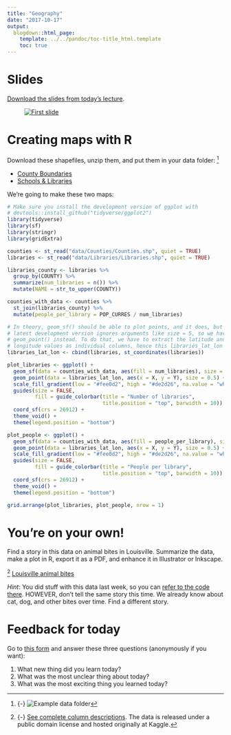 ```yaml
---
title: "Geography"
date: "2017-10-17"
output:
  blogdown::html_page:
    template: ../../pandoc/toc-title_html.template
    toc: true
---
```


# Slides

[Download the slides from today's lecture](/slides/MPA-635_2017-10-17.pdf).

<figure>
[![First slide](/images/slides/slides_2017-10-17.png)](/slides/MPA-635_2017-10-17.pdf)
</figure>


# Creating maps with R

Download these shapefiles, unzip them, and put them in your data folder: ^[{-} ![Example data folder](/images/class/data-folder-shapefiles.png)]

- [County Boundaries](https://gis.utah.gov/data/boundaries/citycountystate/)
- [Schools & Libraries](https://gis.utah.gov/data/society/schools-libraries/)

We're going to make these two maps:

```r
# Make sure you install the development version of ggplot with
# devtools::install_github("tidyverse/ggplot2")
library(tidyverse)
library(sf)
library(stringr)
library(gridExtra)

counties <- st_read("data/Counties/Counties.shp", quiet = TRUE)
libraries <- st_read("data/Libraries/Libraries.shp", quiet = TRUE)

libraries_county <- libraries %>%
  group_by(COUNTY) %>%
  summarize(num_libraries = n()) %>%
  mutate(NAME = str_to_upper(COUNTY))

counties_with_data <- counties %>%
  st_join(libraries_county) %>%
  mutate(people_per_library = POP_CURRES / num_libraries)

# In theory, geom_sf() should be able to plot points, and it does, but the
# latest development version ignores arguments like size = 5, so we have to use
# geom_point() instead. To do that, we have to extract the latitude and
# longitude values as individual columns, hence this libraries_lat_lon here
libraries_lat_lon <- cbind(libraries, st_coordinates(libraries))

plot_libraries <- ggplot() +
  geom_sf(data = counties_with_data, aes(fill = num_libraries), size = 0.25) +
  geom_point(data = libraries_lat_lon, aes(x = X, y = Y), size = 0.5) +
  scale_fill_gradient(low = "#fee0d2", high = "#de2d26", na.value = "white") +
  guides(size = FALSE, 
         fill = guide_colorbar(title = "Number of libraries", 
                               title.position = "top", barwidth = 10)) +
  coord_sf(crs = 26912) + 
  theme_void() +
  theme(legend.position = "bottom")

plot_people <- ggplot() +
  geom_sf(data = counties_with_data, aes(fill = people_per_library), size = 0.25) +
  geom_point(data = libraries_lat_lon, aes(x = X, y = Y), size = 0.5) +
  scale_fill_gradient(low = "#fee0d2", high = "#de2d26", na.value = "white") +
  guides(size = FALSE, 
         fill = guide_colorbar(title = "People per library", 
                               title.position = "top", barwidth = 10)) +
  coord_sf(crs = 26912) + 
  theme_void() +
  theme(legend.position = "bottom")

grid.arrange(plot_libraries, plot_people, nrow = 1)
```


# You're on your own!

Find a story in this data on animal bites in Louisville. Summarize the data, make a plot in R, export it as a PDF, and enhance it in Illustrator or Inkscape.

^[{-} [See complete column descriptions](https://www.kaggle.com/rtatman/animal-bites). The data is released under a public domain license and hosted originally at Kaggle.] [<i class="fa fa-download" aria-hidden="true"></i> Louisville animal bites](/data/Health_AnimalBites.csv) 

*Hint*: You did stuff with this data last week, so you can [refer to the code there](/class/06-class/#final-figure). HOWEVER, don't tell the same story this time. We already know about cat, dog, and other bites over time. Find a different story.


# Feedback for today

Go to [this form](https://goo.gl/forms/Oh4qEbiec9YIRX583) and answer these three questions (anonymously if you want):

1. What new thing did you learn today?
2. What was the most unclear thing about today?
3. What was the most exciting thing you learned today?

